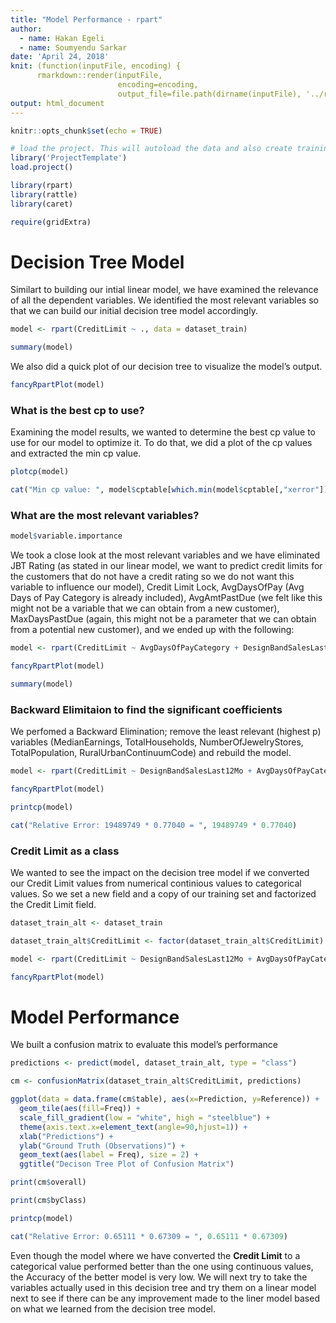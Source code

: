 ```yaml
---
title: "Model Performance - rpart"
author:
  - name: Hakan Egeli
  - name: Soumyendu Sarkar
date: 'April 24, 2018'
knit: (function(inputFile, encoding) { 
      rmarkdown::render(inputFile,
                        encoding=encoding, 
                        output_file=file.path(dirname(inputFile), '../reports/', 'model-performance-rpart.html')) })
output: html_document
---
```


```r
knitr::opts_chunk$set(echo = TRUE)
```


```r

# load the project. This will autoload the data and also create training and test datasets
library('ProjectTemplate')
load.project()

```

```r

library(rpart)
library(rattle)
library(caret)

require(gridExtra)

```

# Decision Tree Model

Similart to building our intial linear model, we have examined the relevance of all the dependent variables. We identified the most relevant variables so that we can build our initial decision tree model accordingly.

```r

model <- rpart(CreditLimit ~ ., data = dataset_train)

```

```r

summary(model)

```

We also did a quick plot of our decision tree to visualize the model's output.

```r

fancyRpartPlot(model)

```

### What is the best cp to use?

Examining the model results, we wanted to determine the best cp value to use for our model to optimize it. To do that, we did a plot of the cp values and extracted the min cp value.

```r

plotcp(model)

```

```r

cat("Min cp value: ", model$cptable[which.min(model$cptable[,"xerror"]),"CP"])

```

### What are the most relevant variables?

```r

model$variable.importance

```

We took a close look at the most relevant variables and we have eliminated JBT Rating (as stated in our linear model, we want to predict credit limits for the customers that do not have a credit rating so we do not want this variable to influence our model), Credit Limit Lock, AvgDaysOfPay (Avg Days of Pay Category is already included), AvgAmtPastDue (we felt like this might not be a variable that we can obtain from a new customer), MaxDaysPastDue (again, this might not be a parameter that we can obtain from a potential new customer), and we ended up with the following:

```r

model <- rpart(CreditLimit ~ AvgDaysOfPayCategory + DesignBandSalesLast12Mo + SalesLastYr + TotalSalesLast12Mo + AlternativeMetalSalesLast12Mo + MedianIncomeHouseholds + SalesCurrentYr + PlainBandSalesLast12Mo + MedianEarnings + TotalHouseholds + TotalPopulation + NumberOfJewelryStores + RuralUrbanContinuumCode, data = dataset_train, control = rpart.control(cp = 0.0169))

```

```r

fancyRpartPlot(model)

```

```r

summary(model)

```

### Backward Elimitaion to find the significant coefficients

We perfomed a Backward Elimination; remove the least relevant (highest p) variables (MedianEarnings, TotalHouseholds, NumberOfJewelryStores, TotalPopulation, RuralUrbanContinuumCode) and rebuild the model.

```r

model <- rpart(CreditLimit ~ DesignBandSalesLast12Mo + AvgDaysOfPayCategory + SalesLastYr + TotalSalesLast12Mo + AlternativeMetalSalesLast12Mo + SalesCurrentYr + PlainBandSalesLast12Mo + MedianIncomeHouseholds, data = dataset_train, control = rpart.control(cp = 0.01))

```

```r

fancyRpartPlot(model)

```

```r

printcp(model)

```

```r

cat("Relative Error: 19489749 * 0.77040 = ", 19489749 * 0.77040)

```

### Credit Limit as a class

We wanted to see the impact on the decision tree model if we converted our Credit Limit values from numerical continious values to categorical values. So we set a new field and a copy of our training set and factorized the Credit Limit field.

```r
dataset_train_alt <- dataset_train

dataset_train_alt$CreditLimit <- factor(dataset_train_alt$CreditLimit) 

model <- rpart(CreditLimit ~ DesignBandSalesLast12Mo + AvgDaysOfPayCategory + SalesLastYr + TotalSalesLast12Mo + AlternativeMetalSalesLast12Mo + SalesCurrentYr + PlainBandSalesLast12Mo + MedianIncomeHouseholds, data = dataset_train_alt, control = rpart.control(cp = 0.002), method="class")

```

```r

fancyRpartPlot(model)

```

# Model Performance 

We built a confusion matrix to evaluate this model's performance

```r

predictions <- predict(model, dataset_train_alt, type = "class")

cm <- confusionMatrix(dataset_train_alt$CreditLimit, predictions)

```

```r

ggplot(data = data.frame(cm$table), aes(x=Prediction, y=Reference)) +
  geom_tile(aes(fill=Freq)) + 
  scale_fill_gradient(low = "white", high = "steelblue") +
  theme(axis.text.x=element_text(angle=90,hjust=1)) +
  xlab("Predictions") +
  ylab("Ground Truth (Observations)") +
  geom_text(aes(label = Freq), size = 2) +
  ggtitle("Decison Tree Plot of Confusion Matrix")

```

```r

print(cm$overall)

```

```r

print(cm$byClass)

```


```r

printcp(model)

```

```r

cat("Relative Error: 0.65111 * 0.67309 = ", 0.65111 * 0.67309)

```


Even though the model where we have converted the **Credit Limit** to a categorical value performed better than the one using continuous values, the Accuracy of the better model is very low. We will next try to take the variables actually used in this decision tree and try them on a linear model next to see if there can be any improvement made to the liner model based on what we learned from the decision tree model.

